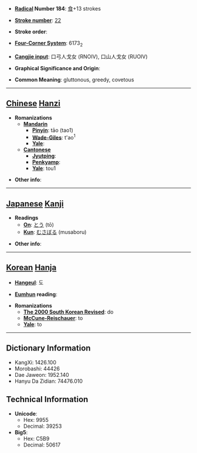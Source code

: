 * '''[[Wiktionary:Chinese radical index| Radical]] Number 184''': [[Wiktionary:Chinese radical index 食|食]]+13 strokes

* '''[[Wiktionary:Chinese total strokes index|Stroke number]]''': [[Wiktionary:Chinese total strokes index 22|22]]

* '''Stroke order''': 

* '''[[Wiktionary:Chinese four corner index|Four-Corner System]]''': 6173<sub>2</sub>

* '''[[Wiktionary:Chinese Cangjie index|Cangjie input]]''': 口弓人戈女 (RNOIV), 口山人戈女 (RUOIV)

* '''Graphical Significance and Origin''': 

* '''Common Meaning''': gluttonous, greedy, covetous

----

== [[Chinese]] [[Hanzi]] ==

* '''Romanizations'''
** '''[[Mandarin]]'''
*** '''[[Pinyin]]''': tāo (tao1)
*** '''[[Wade-Giles]]''': t'ao<sup>1</sup>
*** '''[[Yale]]''': 
** '''[[Cantonese]]'''
*** '''[[Jyutping]]''':
*** '''[[Penkyamp]]''': 
*** '''[[Yale]]''': tou1

* '''Other info''': 

----

== [[Japanese]] [[Kanji]] ==

* '''Readings'''
** '''[[On]]''': [[とう]] (tō)
** '''[[Kun]]''': [[むさぼる]] (musaboru)

* '''Other info''':  

----

== [[Korean]] [[Hanja]] ==

* '''[[Hangeul]]''': 도

* '''[[Eumhun]] reading''': 

* '''Romanizations'''
** '''[[The 2000 South Korean Revised Romanization|The 2000 South Korean Revised]]''': do
** '''[[McCune-Reischauer]]''': to
** '''[[Yale]]''': to

----

== Dictionary Information ==

* KangXi: 1426.100
* Morobashi: 44426
* Dae Jaweon: 1952.140
* Hanyu Da Zidian: 74476.010

== Technical Information ==

* '''Unicode''':
** Hex: 9955
** Decimal: 39253
* '''Big5''':
** Hex: C5B9
** Decimal: 50617